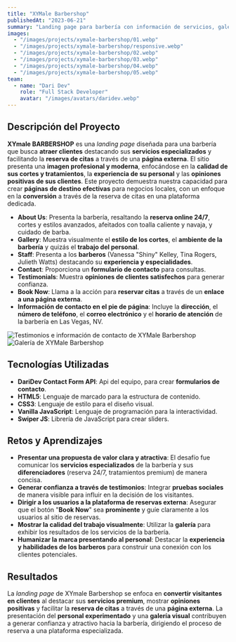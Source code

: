 ```yaml
---
title: "XYMale Barbershop"
publishedAt: "2023-06-21"
summary: "Landing page para barbería con información de servicios, galería, personal, contacto y testimonios, dirigiendo reservas a una página externa."
images:
  - "/images/projects/xymale-barbershop/01.webp"
  - "/images/projects/xymale-barbershop/responsive.webp"
  - "/images/projects/xymale-barbershop/02.webp"
  - "/images/projects/xymale-barbershop/03.webp"
  - "/images/projects/xymale-barbershop/04.webp"
  - "/images/projects/xymale-barbershop/05.webp"
team:
  - name: "Dari Dev"
    role: "Full Stack Developer"
    avatar: "/images/avatars/daridev.webp"
---
```


## Descripción del Proyecto

**XYmale BARBERSHOP** es una *landing page* diseñada para una barbería que busca **atraer clientes** destacando sus **servicios especializados** y facilitando la **reserva de citas** a través de una **página externa**. El sitio presenta una **imagen profesional y moderna**, enfocándose en la **calidad de sus cortes y tratamientos**, la **experiencia de su personal** y las **opiniones positivas de sus clientes**. Este proyecto demuestra nuestra capacidad para crear **páginas de destino efectivas** para negocios locales, con un enfoque en la **conversión** a través de la reserva de citas en una plataforma dedicada.

* **About Us**: Presenta la barbería, resaltando la **reserva online 24/7**, cortes y estilos avanzados, afeitados con toalla caliente y navaja, y cuidado de barba.
* **Gallery**: Muestra visualmente el **estilo de los cortes**, el **ambiente de la barbería** y quizás el **trabajo del personal**.
* **Staff**: Presenta a los **barberos** (Vanessa "Shiny" Kelley, Tina Rogers, Julieth Watts) destacando su **experiencia y especialidades**.
* **Contact**: Proporciona un **formulario de contacto** para consultas.
* **Testimonials**: Muestra **opiniones de clientes satisfechos** para generar confianza.
* **Book Now**: Llama a la acción para **reservar citas** a través de un **enlace a una página externa**.
* **Información de contacto en el pie de página**: Incluye la **dirección**, el **número de teléfono**, el **correo electrónico** y el **horario de atención** de la barbería en Las Vegas, NV.

![Testimonios e información de contacto de XYMale Barbershop](/images/projects/xymale-barbershop/05.webp)
![Galería de XYMale Barbershop](/images/projects/xymale-barbershop/02.webp)

## Tecnologías Utilizadas

- **DariDev Contact Form API**: Api del equipo, para crear **formularios de contacto**.
- **HTML5**: Lenguaje de marcado para la estructura de contenido.
- **CSS3**: Lenguaje de estilo para el diseño visual.
- **Vanilla JavaScript**: Lenguaje de programación para la interactividad.
- **Swiper JS**: Librería de JavaScript para crear sliders.

## Retos y Aprendizajes

* **Presentar una propuesta de valor clara y atractiva**: El desafío fue comunicar los **servicios especializados** de la barbería y sus **diferenciadores** (reserva 24/7, tratamientos premium) de manera concisa.
* **Generar confianza a través de testimonios**: Integrar **pruebas sociales** de manera visible para influir en la decisión de los visitantes.
* **Dirigir a los usuarios a la plataforma de reservas externa**: Asegurar que el botón "**Book Now**" sea **prominente** y guíe claramente a los usuarios al sitio de reservas.
* **Mostrar la calidad del trabajo visualmente**: Utilizar la **galería** para exhibir los resultados de los servicios de la barbería.
* **Humanizar la marca presentando al personal**: Destacar la **experiencia y habilidades de los barberos** para construir una conexión con los clientes potenciales.

## Resultados

La *landing page* de XYmale Barbershop se enfoca en **convertir visitantes en clientes** al destacar sus **servicios premium**, mostrar **opiniones positivas** y facilitar la **reserva de citas** a través de una **página externa**. La presentación del **personal experimentado** y una **galería visual** contribuyen a generar confianza y atractivo hacia la barbería, dirigiendo el proceso de reserva a una plataforma especializada.